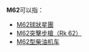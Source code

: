 {{DisambigNav|M|62}}
'''M62'''可以指：

* [[M62_(球狀星團)|M62球狀星團]]
* [[Rk_62突擊步槍|M62突擊步槍（Rk 62）]]
* [[M62型柴油机车|M62型柴油机车]]

{{disambig}}